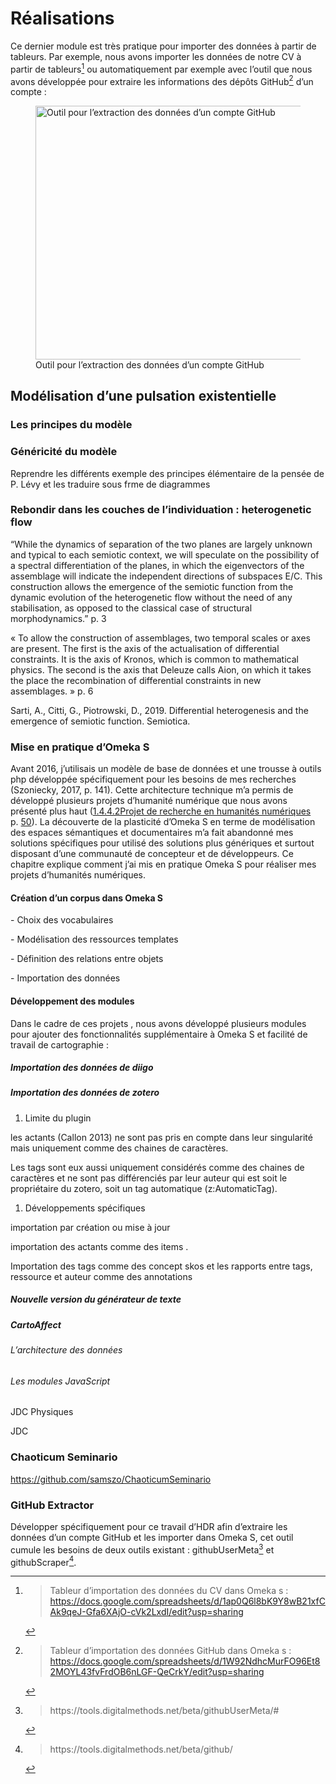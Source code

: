 # Réalisations {#sec-realisations}

 Ce dernier module est très pratique pour importer des données à partir de tableurs. Par exemple, nous avons importer les données de notre CV à partir de tableurs[^positionnements-16] ou automatiquement par exemple avec l'outil que nous avons développée pour extraire les informations des dépôts GitHub[^positionnements-17] d'un compte :

[^positionnements-15]:
    > Dépôt du projet : <https://gitlab.com/Daniel-KM/Omeka-S-module-BulkImport>

[^positionnements-16]:
    > Tableur d'importation des données du CV dans Omeka s : <https://docs.google.com/spreadsheets/d/1ap0Q6l8bK9Y8wB21xfCAk9qeJ-Gfa6XAjO-cVk2LxdI/edit?usp=sharing>

[^positionnements-17]:
    > Tableur d'importation des données GitHub dans Omeka s : <https://docs.google.com/spreadsheets/d/1W92NdhcMurFO96Et82MOYL43fvFrdOB6nLGF-QeCrkY/edit?usp=sharing>

![Outil pour l'extraction des données d'un compte GitHub](media/10000001000005FA000003C6E505BCF012940265.png){#fig-outilsExtractGithub width="17cm" height="10.733cm"}


## Modélisation d'une pulsation existentielle

### Les principes du modèle

### Généricité du modèle

Reprendre les différents exemple des principes élémentaire de la pensée de P. Lévy et les traduire sous frme de diagrammes

### Rebondir dans les couches de l'individuation : heterogenetic flow

"While the dynamics of separation of the two planes are largely unknown and typical to each semiotic context, we will speculate on the possibility of a spectral differentiation of the planes, in which the eigenvectors of the assemblage will indicate the independent directions of subspaces E/C. This construction allows the emergence of the semiotic function from the dynamic evolution of the heterogenetic flow without the need of any stabilisation, as opposed to the classical case of structural morphodynamics." p. 3

« To allow the construction of assemblages, two temporal scales or axes are present. The first is the axis of the actualisation of differential constraints. It is the axis of Kronos, which is common to mathematical physics. The second is the axis that Deleuze calls Aion, on which it takes the place the recombination of differential constraints in new assemblages. » p. 6

Sarti, A., Citti, G., Piotrowski, D., 2019. Differential heterogenesis and the emergence of semiotic function. Semiotica.

### Mise en pratique d'Omeka S {#sec-pratiquesOmk}

Avant 2016, j'utilisais un modèle de base de données et une trousse à outils php développée spécifiquement pour les besoins de mes recherches (Szoniecky, 2017, p. 141). Cette architecture technique m'a permis de développé plusieurs projets d'humanité numérique que nous avons présenté plus haut ([1.4.4.2Projet de recherche en humanités numériques](#anchor-59) p. [50](#anchor-59)). La découverte de la plasticité d'Omeka S en terme de modélisation des espaces sémantiques et documentaires m'a fait abandonné mes solutions spécifiques pour utilisé des solutions plus génériques et surtout disposant d'une communauté de concepteur et de développeurs. Ce chapitre explique comment j'ai mis en pratique Omeka S pour réaliser mes projets d'humanités numériques.

#### Création d'un corpus dans Omeka S

\- Choix des vocabulaires

\- Modélisation des ressources templates

\- Définition des relations entre objets

\- Importation des données

#### Développement des modules

Dans le cadre de ces projets , nous avons développé plusieurs modules pour ajouter des fonctionnalités supplémentaire à Omeka S et facilité de travail de cartographie :

##### Importation des données de diigo {#sec-importDiigo}

##### Importation des données de zotero

1.  Limite du plugin

les actants (Callon 2013) ne sont pas pris en compte dans leur singularité mais uniquement comme des chaines de caractères.

Les tags sont eux aussi uniquement considérés comme des chaines de caractères et ne sont pas différenciés par leur auteur qui est soit le propriétaire du zotero, soit un tag automatique (z:AutomaticTag).

1.  Développements spécifiques

importation par création ou mise à jour

importation des actants comme des items .

Importation des tags comme des concept skos et les rapports entre tags, ressource et auteur comme des annotations

##### Nouvelle version du générateur de texte

##### CartoAffect {#sec-cartoAffect}

###### L'architecture des données

###### Les modules JavaScript

####### JDC Physiques {#sec-jdcPhysiques}

####### JDC




### Chaoticum Seminario {#sec-chaoticumSeminario}

<https://github.com/samszo/ChaoticumSeminario>

### GitHub Extractor

Développer spécifiquement pour ce travail d'HDR afin d'extraire les données d'un compte GitHub et les importer dans Omeka S, cet outil cumule les besoins de deux outils existant : githubUserMeta[^54] et githubScraper[^55].

[^54]:
    > https://tools.digitalmethods.net/beta/githubUserMeta/#

[^55]:
    > https://tools.digitalmethods.net/beta/github/